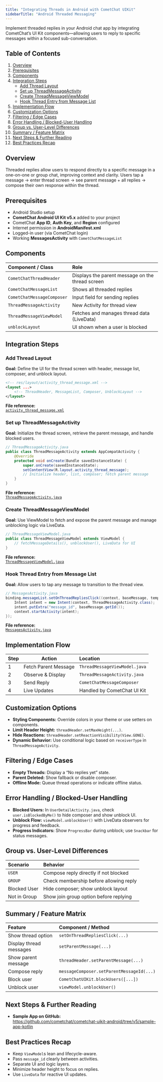 ```yaml
---
title: "Integrating Threads in Android with CometChat UIKit"
sidebarTitle: "Android Threaded Messaging"
---
```


Implement threaded replies in your Android chat app by integrating CometChat’s UI Kit components—allowing users to reply to specific messages within a focused sub-conversation.

## Table of Contents

1. [Overview](#overview)  
2. [Prerequisites](#prerequisites)  
3. [Components](#components)  
4. [Integration Steps](#integration-steps)  
   - [Add Thread Layout](#add-thread-layout)  
   - [Set up ThreadMessageActivity](#set-up-threadmessageactivity)  
   - [Create ThreadMessageViewModel](#create-threadmessageviewmodel)  
   - [Hook Thread Entry from Message List](#hook-thread-entry-from-message-list)  
5. [Implementation Flow](#implementation-flow)  
6. [Customization Options](#customization-options)  
7. [Filtering / Edge Cases](#filtering--edge-cases)  
8. [Error Handling / Blocked-User Handling](#error-handling--blocked-user-handling)  
9. [Group vs. User-Level Differences](#group-vs-user-level-differences)  
10. [Summary / Feature Matrix](#summary--feature-matrix)  
11. [Next Steps & Further Reading](#next-steps--further-reading)  
12. [Best Practices Recap](#best-practices-recap)

## Overview

Threaded replies allow users to respond directly to a specific message in a one-on-one or group chat, improving context and clarity. Users tap a message → enter thread screen → see parent message + all replies → compose their own response within the thread.

## Prerequisites

- Android Studio setup  
- **CometChat Android UI Kit v5.x** added to your project  
- CometChat **App ID**, **Auth Key**, and **Region** configured  
- Internet permission in **AndroidManifest.xml**  
- Logged-in user (via CometChat login)  
- Working **MessagesActivity** with `CometChatMessageList`

## Components

| Component / Class               | Role                                                     |
|:--------------------------------|:---------------------------------------------------------|
| `CometChatThreadHeader`         | Displays the parent message on the thread screen         |
| `CometChatMessageList`          | Shows all threaded replies                               |
| `CometChatMessageComposer`      | Input field for sending replies                          |
| `ThreadMessageActivity`         | New Activity for thread view                             |
| `ThreadMessageViewModel`        | Fetches and manages thread data (LiveData)               |
| `unblockLayout`                 | UI shown when a user is blocked                          |

## Integration Steps

### Add Thread Layout

**Goal:** Define the UI for the thread screen with header, message list, composer, and unblock layout.  
```xml
<!-- res/layout/activity_thread_message.xml -->
<layout ...>
    <!-- ThreadHeader, MessageList, Composer, UnblockLayout -->
</layout>
```

**File reference:**  
[`activity_thread_message.xml`](https://github.com/cometchat/cometchat-uikit-android/blob/v5/sample_app/app/src/main/res/layout/activity_thread_message.xml)

### Set up ThreadMessageActivity

**Goal:** Initialize the thread screen, retrieve the parent message, and handle blocked users.  
```java
// ThreadMessageActivity.java
public class ThreadMessageActivity extends AppCompatActivity {
    @Override
    protected void onCreate(Bundle savedInstanceState) {
        super.onCreate(savedInstanceState);
        setContentView(R.layout.activity_thread_message);
        // Initialize header, list, composer; fetch parent message
    }
}
```

**File reference:**  
[`ThreadMessageActivity.java`](https://github.com/cometchat/cometchat-uikit-android/blob/v5/sample_app/app/src/main/java/com/cometchat/sampleapp/ThreadMessageActivity.java)

### Create ThreadMessageViewModel

**Goal:** Use ViewModel to fetch and expose the parent message and manage unblocking logic via LiveData.  
```java
// ThreadMessageViewModel.java
public class ThreadMessageViewModel extends ViewModel {
    // fetchMessageDetails(), unblockUser(), LiveData for UI
}
```

**File reference:**  
[`ThreadMessageViewModel.java`](https://github.com/cometchat/cometchat-uikit-android/blob/v5/sample_app/app/src/main/java/com/cometchat/sampleapp/ThreadMessageViewModel.java)

### Hook Thread Entry from Message List

**Goal:** Allow users to tap any message to transition to the thread view.  
```java
// MessagesActivity.java
binding.messageList.setOnThreadRepliesClick((context, baseMessage, template) -> {
    Intent intent = new Intent(context, ThreadMessageActivity.class);
    intent.putExtra("message_id", baseMessage.getId());
    context.startActivity(intent);
});
```

**File reference:**  
[`MessagesActivity.java`](https://github.com/cometchat/cometchat-uikit-android/blob/v5/sample_app/app/src/main/java/com/cometchat/sampleapp/MessagesActivity.java)

## Implementation Flow

| Step | Action                          | Location                         |
|:-----|---------------------------------|:---------------------------------|
| 1    | Fetch Parent Message            | `ThreadMessageViewModel.java`    |
| 2    | Observe & Display               | `ThreadMessageActivity.java`     |
| 3    | Send Reply                      | `CometChatMessageComposer`       |
| 4    | Live Updates                    | Handled by CometChat UI Kit      |

## Customization Options

- **Styling Components:** Override colors in your theme or use setters on components.  
- **Limit Header Height:** `threadHeader.setMaxHeight(...)`.  
- **Hide Reactions:** `threadHeader.setReactionVisibility(View.GONE)`.  
- **Dynamic Behavior:** Use conditional logic based on `receiverType` in `ThreadMessageActivity`.

## Filtering / Edge Cases

- **Empty Threads:** Display a “No replies yet” state.  
- **Parent Deleted:** Show fallback or disable composer.  
- **Offline Mode:** Queue thread operations or indicate offline status.

## Error Handling / Blocked-User Handling

- **Blocked Users:** In `UserDetailActivity.java`, check `user.isBlockedByMe()` to hide composer and show unblock UI.  
- **Unblock Flow:** `viewModel.unblockUser()` with LiveData observers for progress and feedback.  
- **Progress Indicators:** Show `ProgressBar` during unblock; use `Snackbar` for status messages.

## Group vs. User-Level Differences

| Scenario         | Behavior                                      |
|:-----------------|:----------------------------------------------|
| `USER`           | Compose reply directly if not blocked         |
| `GROUP`          | Check membership before allowing reply        |
| Blocked User     | Hide composer; show unblock layout            |
| Not in Group     | Show join group option before replying        |

## Summary / Feature Matrix

| Feature                 | Component / Method                             |
|:------------------------|:-----------------------------------------------|
| Show thread option      | `setOnThreadRepliesClick(...)`                 |
| Display thread messages | `setParentMessage(...)`                        |
| Show parent message     | `threadHeader.setParentMessage(...)`           |
| Compose reply           | `messageComposer.setParentMessageId(...)`      |
| Block user              | `CometChatUIKit.blockUsers([...])`             |
| Unblock user            | `viewModel.unblockUser()`                      |

## Next Steps & Further Reading

- **Sample App on GitHub:**  
  https://github.com/cometchat/cometchat-uikit-android/tree/v5/sample-app-kotlin  

## Best Practices Recap

- Keep `ViewModel`s lean and lifecycle-aware.  
- Pass `message_id` clearly between activities.  
- Separate UI and logic layers.  
- Minimize header height to focus on replies.  
- Use `LiveData` for reactive UI updates.  
